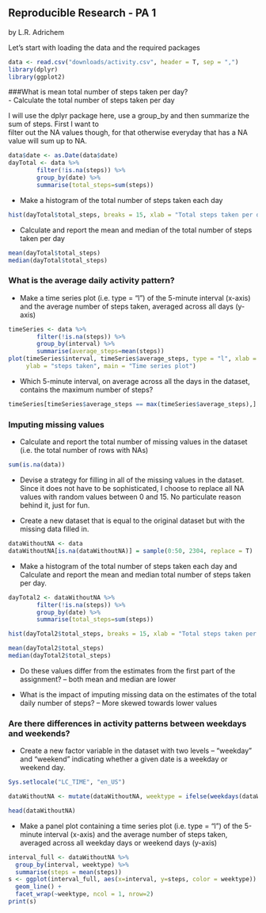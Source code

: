 ## Reproducible Research - PA 1        
by L.R. Adrichem  

Let's start with loading the data and the required packages

```r
data <- read.csv("downloads/activity.csv", header = T, sep = ",")
library(dplyr)
library(ggplot2)
```

###What is mean total number of steps taken per day?  
- Calculate the total number of steps taken per day  

I will use the dplyr package here, use a group_by
and then summarize the sum of steps. First I want to  
filter out the NA values though, for that otherwise
everyday that has a NA value will sum up to NA.

```r
data$date <- as.Date(data$date)
dayTotal <- data %>%
        filter(!is.na(steps)) %>%
        group_by(date) %>%
        summarise(total_steps=sum(steps))
```

- Make a histogram of the total number of steps taken each day

```r
hist(dayTotal$total_steps, breaks = 15, xlab = "Total steps taken per day", main = "Histogram of total steps per day")
```

- Calculate and report the mean and median of the total number of steps taken per day

```r
mean(dayTotal$total_steps)
median(dayTotal$total_steps)
```

### What is the average daily activity pattern?  
- Make a time series plot (i.e. type = "l") of the 5-minute interval (x-axis) and the average number of steps taken, averaged across all days (y-axis)  

```r
timeSeries <- data %>%
        filter(!is.na(steps)) %>%
        group_by(interval) %>%
        summarise(average_steps=mean(steps))
plot(timeSeries$interval, timeSeries$average_steps, type = "l", xlab = "5-minute intervals", 
     ylab = "steps taken", main = "Time series plot")
```

- Which 5-minute interval, on average across all the days in the dataset, contains the maximum number of steps?

```r
timeSeries[timeSeries$average_steps == max(timeSeries$average_steps),]
```

### Imputing missing values  
- Calculate and report the total number of missing values in the dataset (i.e. the total number of rows with NAs)

```r
sum(is.na(data))
```

- Devise a strategy for filling in all of the missing values in the dataset.
Since it does not have to be sophisticated, I choose to replace all NA values with  random
values between 0 and 15. No particulate reason behind it, just for fun.

- Create a new dataset that is equal to the original dataset but with the missing data filled in.

```r
dataWithoutNA <- data
dataWithoutNA[is.na(dataWithoutNA)] = sample(0:50, 2304, replace = T)
```

- Make a histogram of the total number of steps taken each day and Calculate and report the mean and median total number of steps taken per day.

```r
dayTotal2 <- dataWithoutNA %>%
        filter(!is.na(steps)) %>%
        group_by(date) %>%
        summarise(total_steps=sum(steps))

hist(dayTotal2$total_steps, breaks = 15, xlab = "Total steps taken per day", main = "Histogram of total steps per day")

mean(dayTotal2$total_steps)
median(dayTotal2$total_steps)
```

- Do these values differ from the estimates from the first part of the assignment? 
-- both mean and median are lower  

- What is the impact of imputing missing data on the estimates of the total daily number of steps?
-- More skewed towards lower values

### Are there differences in activity patterns between weekdays and weekends?

- Create a new factor variable in the dataset with two levels – “weekday” and “weekend” indicating whether a given date is a weekday or weekend day.

```r
Sys.setlocale("LC_TIME", "en_US")

dataWithoutNA <- mutate(dataWithoutNA, weektype = ifelse(weekdays(dataWithoutNA$date) == "Saturday" | weekdays(dataWithoutNA$date) == "Sunday", "weekend", "weekday"))

head(dataWithoutNA)
```

- Make a panel plot containing a time series plot (i.e. type = "l") of the 5-minute interval (x-axis) and the average number of steps taken, averaged across all weekday days or weekend days (y-axis)

```r
interval_full <- dataWithoutNA %>%
  group_by(interval, weektype) %>%
  summarise(steps = mean(steps))
s <- ggplot(interval_full, aes(x=interval, y=steps, color = weektype)) +
  geom_line() +
  facet_wrap(~weektype, ncol = 1, nrow=2)
print(s)
```





